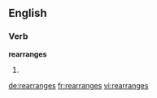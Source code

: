==English==

===Verb===
'''rearranges'''

# {{third-person singular of|rearrange}}

[[de:rearranges]]
[[fr:rearranges]]
[[vi:rearranges]]